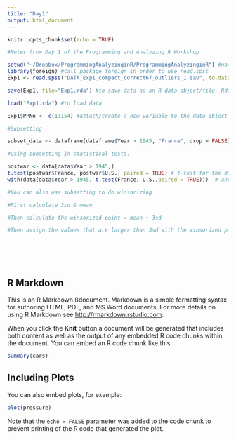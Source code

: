 ```yaml
---
title: "Day1"
output: html_document
---
```


```r
knitr::opts_chunk$set(echo = TRUE)

#Notes from Day 1 of the Programming and Analyzing R Workshop

setwd("~/Dropbox/ProgrammingAnalyzinginR/ProgrammingAnalyzinginR") #not necessary because the project will always open in the right directory
library(foreign) #call package foreign in order to use read.spss
Exp1 <- read.spss("DATA_Exp1_compact_correct67_outliers_1.sav", to.data.frame = TRUE) #read in data

save(Exp1, file="Exp1.rda") #to save data as an R data object/file. Rda file is R data file, it can remember al variable names, rds is also R data file but it can only contain only 1 variable. Don't know why this is necessary but this is something new I've learned today. 

load("Exp1.rda") #to load data

Exp1$PPNo <- c(1:154) #attach/create a new variable to the data object Exp1 

#Subsetting

subset_data <- dataframe[dataframe$Year > 1945, "France", drop = FALSE] #Without drop = FALSE then the output will be just a vector. With drop = FALSE the output will be still a dataframe. This is only a note from the lecture of Wouter. I do not have the data to run this.

#Using subsetting in statistical tests.

postwar <- data[data$Year > 1945,]
t.test(postwar$France, postwar$U.S., paired = TRUE) # t-test for the difference between France & US after 1945
with(data[data$Year > 1945, t.test(France, U.S.,paired = TRUE)])  # another way to do this t-test

#You can also use subsetting to do winsorizing

#First calculate 3sd & mean

#Then calculate the winsorized point = mean + 3sd

#Then assign the values that are larger than 3sd with the winsorized point using "="







```

## R Markdown

This is an R Markdown  ßdocument. Markdown is a simple formatting syntax for authoring HTML, PDF, and MS Word documents. For more details on using R Markdown see <http://rmarkdown.rstudio.com>.

When you click the **Knit** button a document will be generated that includes both content as well as the output of any embedded R code chunks within the document. You can embed an R code chunk like this:

```r
summary(cars)
```

## Including Plots

You can also embed plots, for example:

```r
plot(pressure)
```

Note that the `echo = FALSE` parameter was added to the code chunk to prevent printing of the R code that generated the plot.
